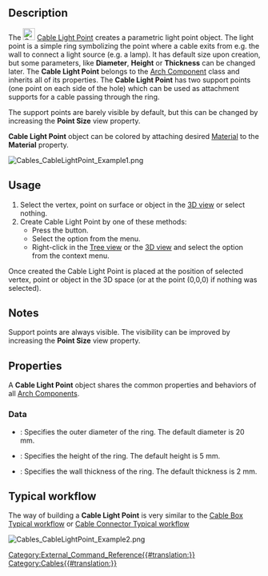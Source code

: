 <languages/>

{{Docnav
|[[Cables_CableConnector|CableConnector]]
|[[Cables_Material|Material]]
|[[Cables_Workbench|Cables]]
|IconL=Cables_CableConnector.svg
|IconR=Cables_Material.svg
|IconC=Cables_workbench_icon.svg
}}

{{GuiCommand
|Name=Cables CableLightPoint
|MenuLocation=Cables → Cable Light Point
|Workbenches=[[Cables_Workbench|Cables]]
|Shortcut=
|Version=0.1.0
|SeeAlso=[[Cables_Cable|Cables Cable]], [[Cables_CableBox|Cables CableBox]]
}}

==Description==

The [[Image:Cables_CableLightPoint.svg|24px]] [[Cables_CableLightPoint|Cable Light Point]] creates a parametric light point object. The light point is a simple ring symbolizing the point where a cable exits from e.g. the wall to connect a light source (e.g. a lamp). It has default size upon creation, but some parameters, like '''Diameter''', '''Height''' or '''Thickness''' can be changed later. The '''Cable Light Point''' belongs to the [[Arch_Component|Arch Component]] class and inherits all of its properties. The '''Cable Light Point''' has two support points (one point on each side of the hole) which can be used as attachment supports for a cable passing through the ring.

The support points are barely visible by default, but this can be changed by increasing the '''Point Size''' view property.

'''Cable Light Point''' object can be colored by attaching desired [[Arch_SetMaterial|Material]] to the '''Material''' property.

[[Image:Cables_CableLightPoint_Example1.png]]
{{Caption|Example of the default Cable Light Point:<br/>There are support points above and below the ring.}}

==Usage==

# Select the vertex, point on surface or object in the [[3D_view|3D view]] or select nothing.
# Create Cable Light Point by one of these methods:
#* Press the {{Button|[[Image:Cables_CableLightPoint.svg|16px]] [[Cables_CableLightPoint|Cable Light Point]]}} button.
#* Select the {{MenuCommand|Cables → [[Image:Cables_CableLightPoint.svg|16px]] Cable Light Point}} option from the menu.
#* Right-click in the [[Tree_view|Tree view]] or the [[3D_view|3D view]] and select the {{MenuCommand|Cables → [[Image:Cables_CableLightPoint.svg|16px]] Cable Light Point}} option from the context menu.

Once created the Cable Light Point is placed at the position of selected vertex, point or object in the 3D space (or at the point (0,0,0) if nothing was selected).

==Notes==

Support points are always visible. The visibility can be improved by increasing the '''Point Size''' view property.

==Properties==

A '''Cable Light Point''' object shares the common properties and behaviors of all [[Arch_Component|Arch Components]].

===Data===

{{TitleProperty|Cable Light Point}}

* {{PropertyData|Diameter|Length}}: Specifies the outer diameter of the ring. The default diameter is 20 mm.
* {{PropertyData|Height|Length}}: Specifies the height of the ring. The default height is 5 mm.
* {{PropertyData|Thickness|Length}}: Specifies the wall thickness of the ring. The default thickness is 2 mm.

==Typical workflow==

The way of building a '''Cable Light Point''' is very similar to the [[Cables_CableBox#Typical workflow|Cable Box Typical workflow]] or [[Cables_CableConnector#Typical workflow|Cable Connector Typical workflow]]

[[Image:Cables_CableLightPoint_Example2.png]]
{{Caption|Example of a cable ended inside Cable Light Point.}}


{{Docnav
|[[Cables_CableConnector|CableConnector]]
|[[Cables_Material|Material]]
|[[Cables_Workbench|Cables]]
|IconL=Cables_CableConnector.svg
|IconR=Cables_Material.svg
|IconC=Cables_workbench_icon.svg
}}

[[Category:External_Command_Reference{{#translation:}}]]
[[Category:Cables{{#translation:}}]]